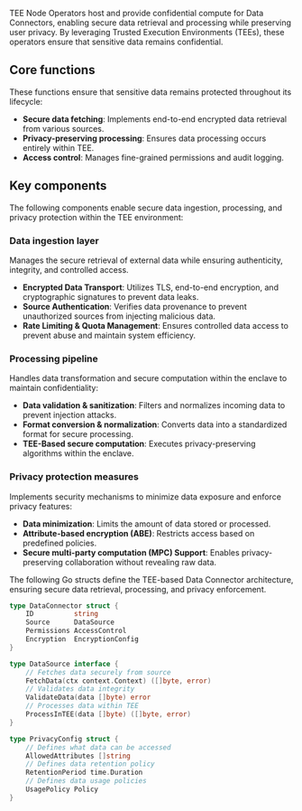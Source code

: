 TEE Node Operators host and provide confidential compute for Data Connectors, enabling secure data retrieval and processing while preserving user privacy. By leveraging Trusted Execution Environments (TEEs), these operators ensure that sensitive data remains confidential.

## Core functions

These functions ensure that sensitive data remains protected throughout its lifecycle:

- **Secure data fetching**: Implements end-to-end encrypted data retrieval from various sources.
- **Privacy-preserving processing**: Ensures data processing occurs entirely within TEE.
- **Access control**: Manages fine-grained permissions and audit logging.

## Key components

The following components enable secure data ingestion, processing, and privacy protection within the TEE environment:

### Data ingestion layer

Manages the secure retrieval of external data while ensuring authenticity, integrity, and controlled access.

- **Encrypted Data Transport**: Utilizes TLS, end-to-end encryption, and cryptographic signatures to prevent data leaks.
- **Source Authentication**: Verifies data provenance to prevent unauthorized sources from injecting malicious data.
- **Rate Limiting & Quota Management**: Ensures controlled data access to prevent abuse and maintain system efficiency.

### Processing pipeline

Handles data transformation and secure computation within the enclave to maintain confidentiality:

- **Data validation & sanitization**: Filters and normalizes incoming data to prevent injection attacks.
- **Format conversion & normalization**: Converts data into a standardized format for secure processing.
- **TEE-Based secure computation**: Executes privacy-preserving algorithms within the enclave.

### Privacy protection measures

Implements security mechanisms to minimize data exposure and enforce privacy features:

- **Data minimization**: Limits the amount of data stored or processed.
- **Attribute-based encryption (ABE)**: Restricts access based on predefined policies.
- **Secure multi-party computation (MPC) Support**: Enables privacy-preserving collaboration without revealing raw data.


The following Go structs define the TEE-based Data Connector architecture, ensuring secure data retrieval, processing, and privacy enforcement.

```go
type DataConnector struct {
    ID          string
    Source      DataSource
    Permissions AccessControl
    Encryption  EncryptionConfig
}

type DataSource interface {
    // Fetches data securely from source
    FetchData(ctx context.Context) ([]byte, error)
    // Validates data integrity
    ValidateData(data []byte) error
    // Processes data within TEE
    ProcessInTEE(data []byte) ([]byte, error)
}

type PrivacyConfig struct {
    // Defines what data can be accessed
    AllowedAttributes []string
    // Defines data retention policy
    RetentionPeriod time.Duration
    // Defines data usage policies
    UsagePolicy Policy
}
```